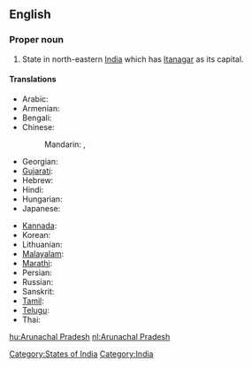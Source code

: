 ==English==
{{wikipedia}}

===Proper noun===
{{en-proper noun|sg=[[Arunachal]] [[Pradesh]]}}

# State in north-eastern [[India]] which has [[Itanagar]] as its capital.

====Translations====
{{trans-top|Arunachal Pradesh}}
* Arabic: {{t|ar|أروناجل برديش|m|tr='arunajal bradiish}}
* Armenian: {{t-|hy|Արունաչալ Պրադեշ|tr=Arunačal Pradeš}}
* Bengali: {{t|bn|অরুণাচল প্রদেশ|sc=Beng|xs=Bengali}}
* Chinese:
*: Mandarin: {{t|cmn|阿魯納恰爾邦|sc=Hani}},  {{t|cmn|阿鲁纳恰尔邦|tr=Ālǔnàqià'ěr-bāng|sc=Hani}}
* Georgian: {{t|ka|არუნაჩალ-პრადეში|sc=Geor|xs=Georgian}}
* [[Gujarati]]: {{t|gu|અરુણાચલ પ્રદેશ|sc=Gujr|xs=Gujarati}}
* Hebrew: {{t|he|ארונצ'אל פראדש}}
* Hindi: {{t|hi|अरुणाचल प्रदेश|tr=aruṇācal pradēś|xs=Hindi}}
* Hungarian: {{t+|hu|Arunácsal Pradés}}
* Japanese: {{t|ja|アルナーチャル・プラデーシュ州|tr=Arunacharu-Buradēshu-shū}}
{{trans-mid}}
* [[Kannada]]: {{t|kn|ಅರುಣಾಚಲ ಪ್ರದೇಶ|sc=Knda|xs=Kannada}}
* Korean: {{t|ko|아루나찰프라데시 주|tr=Arunachal-peuradesi-ju|sc=Hang}}
* Lithuanian: {{t|lt|Arunačal Pradešas|m|xs=Lithuanian}}
* [[Malayalam]]: {{t|ml|അരുണാചല്‍ പ്രദേശ്|sc=Mlym|xs=Malayalam}}
* [[Marathi]]: {{t|mr|अरुणाचल प्रदेश|sc=Deva|xs=Marathi}}
* Persian: {{t|fa|آروناچال پرادش|xs=Persian}}
* Russian: {{t|ru|Аруначал-Прадеш|m|tr=Arunačal-Pradéš}}
* Sanskrit: {{t|sa|अरुणाचल प्रदेश|xs=Sanskrit}}
* [[Tamil]]: {{t|ta|அருணாசலப் பிரதேசம்|xs=Tamil}}
* [[Telugu]]: {{t|te|అరుణాచల్ ప్రదేశ్}}
* Thai: {{t|th|รัฐอรุณาจัลประเทศ|tr=rát à-rú-naa-jan bprà-tâyt}}
{{trans-bottom}}

[[Category:States of India]]
[[Category:India]]

[[hu:Arunachal Pradesh]]
[[nl:Arunachal Pradesh]]